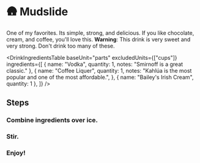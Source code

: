 
# 🛖 Mudslide

One of my favorites. Its simple, strong, and delicious. If you like chocolate, cream, and coffee, you'll love this. **Warning**: This drink is very sweet and very strong. Don't drink too many of these.

<DrinkIngredientsTable
  baseUnit="parts"
  excludedUnits={["cups"]}
  ingredients={[
    { name: "Vodka", quantity: 1, notes: "Smirnoff is a great classic." },
    {
      name: "Coffee Liquer",
      quantity: 1,
      notes: "Kahlúa is the most popular and one of the most affordable.",
    },
    { name: "Bailey's Irish Cream", quantity: 1 },
  ]}
/>

## Steps

<Steps>

### Combine ingredients over ice.

### Stir.

### Enjoy!

</Steps>
